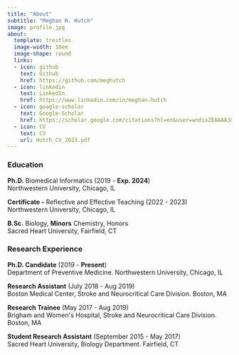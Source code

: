 ```yaml
---
title: "About"
subtitle: "Meghan R. Hutch"
image: profile.jpg
about:
  template: trestles
  image-width: 10em
  image-shape: round
  links:
  - icon: github
    text: Github
    href: https://github.com/meghutch
  - icon: linkedin
    text: LinkedIn
    href: https://www.linkedin.com/in/meghan-hutch
  - icon: google-scholar
    text: Google-Scholar
    href: https://scholar.google.com/citations?hl=en&user=wndixZEAAAAJ&view_op=list_works
  - icon: CV
    text: CV
    url: Hutch_CV_2023.pdf
---
```


### Education

**Ph.D.** Biomedical Informatics (2019 - **Exp. 2024**)\
Northwestern University, Chicago, IL

**Certificate -** Reflective and Effective Teaching (2022 - 2023)\
Northwestern University, Chicago, IL

**B.Sc.** Biology, **Minors** Chemistry, Honors\
Sacred Heart University, Fairfield, CT

### Research Experience

**Ph.D. Candidate** (2019 - **Present**)\
Department of Preventive Medicine. Northwestern University, Chicago, IL

**Research Assistant** (July 2018 - Aug 2019)\
Boston Medical Center, Stroke and Neurocritical Care Division. Boston, MA

**Research Trainee** (May 2017 - Aug 2019)\
Brigham and Women\'s Hospital, Stroke and Neurocritical Care Division. Boston, MA

**Student Research Assistant** (September 2015 - May 2017)\
Sacred Heart University, Biology Department. Fairfield, CT
